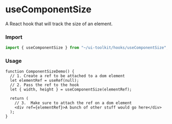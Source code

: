 
<Meta title="Hooks/useComponentSize" />

# useComponentSize

A React hook that will track the size of an element.

### Import

```js
import { useComponentSize } from "~/ui-toolkit/hooks/useComponentSize";
```

### Usage

```tsx
function ComponentSizeDemo() {
  // 1. Create a ref to be attached to a dom element
  let elementRef = useRef(null);
  // 2. Pass the ref to the hook
  let { width, height } = useComponentSize(elementRef);

  return (
    // 3.  Make sure to attach the ref on a dom element
    <div ref={elementRef}>A bunch of other stuff would go here</div>
  );
}
```
